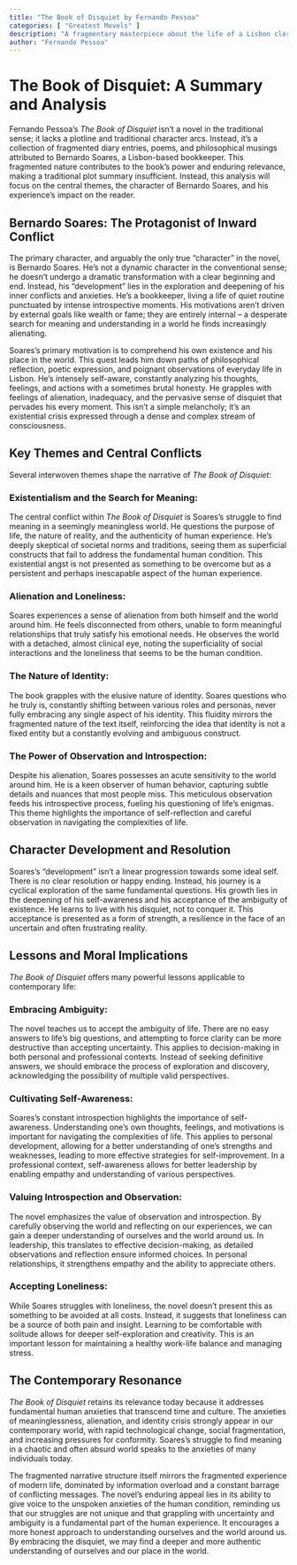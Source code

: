 ```yaml
---
title: "The Book of Disquiet by Fernando Pessoa"
categories: [ "Greatest Movels" ]
description: "A fragmentary masterpiece about the life of a Lisbon clerk."
author: "Fernando Pessoa"
---
```

# The Book of Disquiet: A Summary and Analysis

Fernando Pessoa's *The Book of Disquiet* isn't a novel in the traditional sense; it lacks a plotline and traditional character arcs.  Instead, it's a collection of fragmented diary entries, poems, and philosophical musings attributed to Bernardo Soares, a Lisbon-based bookkeeper.  This fragmented nature contributes to the book’s power and enduring relevance, making a traditional plot summary insufficient.  Instead, this analysis will focus on the central themes, the character of Bernardo Soares, and his experience's impact on the reader.


## Bernardo Soares: The Protagonist of Inward Conflict

The primary character, and arguably the only true "character" in the novel, is Bernardo Soares. He's not a dynamic character in the conventional sense; he doesn't undergo a dramatic transformation with a clear beginning and end. Instead, his "development" lies in the exploration and deepening of his inner conflicts and anxieties.  He's a bookkeeper, living a life of quiet routine punctuated by intense introspective moments.  His motivations aren't driven by external goals like wealth or fame; they are entirely internal – a desperate search for meaning and understanding in a world he finds increasingly alienating.

Soares's primary motivation is to comprehend his own existence and his place in the world. This quest leads him down paths of philosophical reflection, poetic expression, and poignant observations of everyday life in Lisbon. He’s intensely self-aware, constantly analyzing his thoughts, feelings, and actions with a sometimes brutal honesty. He grapples with feelings of alienation, inadequacy, and the pervasive sense of disquiet that pervades his every moment. This isn’t a simple melancholy; it’s an existential crisis expressed through a dense and complex stream of consciousness.

## Key Themes and Central Conflicts

Several interwoven themes shape the narrative of *The Book of Disquiet*:

### Existentialism and the Search for Meaning:

The central conflict within *The Book of Disquiet* is Soares's struggle to find meaning in a seemingly meaningless world. He questions the purpose of life, the nature of reality, and the authenticity of human experience.  He's deeply skeptical of societal norms and traditions, seeing them as superficial constructs that fail to address the fundamental human condition. This existential angst is not presented as something to be overcome but as a persistent and perhaps inescapable aspect of the human experience.

### Alienation and Loneliness:

Soares experiences a sense of alienation from both himself and the world around him. He feels disconnected from others, unable to form meaningful relationships that truly satisfy his emotional needs. He observes the world with a detached, almost clinical eye, noting the superficiality of social interactions and the loneliness that seems to be the human condition.

### The Nature of Identity:

The book grapples with the elusive nature of identity.  Soares questions who he truly is, constantly shifting between various roles and personas, never fully embracing any single aspect of his identity. This fluidity mirrors the fragmented nature of the text itself, reinforcing the idea that identity is not a fixed entity but a constantly evolving and ambiguous construct.


### The Power of Observation and Introspection:

Despite his alienation, Soares possesses an acute sensitivity to the world around him. He is a keen observer of human behavior, capturing subtle details and nuances that most people miss. This meticulous observation feeds his introspective process, fueling his questioning of life's enigmas. This theme highlights the importance of self-reflection and careful observation in navigating the complexities of life.

## Character Development and Resolution

Soares's "development" isn't a linear progression towards some ideal self. There is no clear resolution or happy ending. Instead, his journey is a cyclical exploration of the same fundamental questions. His growth lies in the deepening of his self-awareness and his acceptance of the ambiguity of existence. He learns to live with his disquiet, not to conquer it. This acceptance is presented as a form of strength, a resilience in the face of an uncertain and often frustrating reality.

## Lessons and Moral Implications

*The Book of Disquiet* offers many powerful lessons applicable to contemporary life:

### Embracing Ambiguity:

The novel teaches us to accept the ambiguity of life. There are no easy answers to life's big questions, and attempting to force clarity can be more destructive than accepting uncertainty. This applies to decision-making in both personal and professional contexts. Instead of seeking definitive answers, we should embrace the process of exploration and discovery, acknowledging the possibility of multiple valid perspectives.

### Cultivating Self-Awareness:

Soares's constant introspection highlights the importance of self-awareness. Understanding one's own thoughts, feelings, and motivations is important for navigating the complexities of life. This applies to personal development, allowing for a better understanding of one's strengths and weaknesses, leading to more effective strategies for self-improvement. In a professional context, self-awareness allows for better leadership by enabling empathy and understanding of various perspectives.

### Valuing Introspection and Observation:

The novel emphasizes the value of observation and introspection. By carefully observing the world and reflecting on our experiences, we can gain a deeper understanding of ourselves and the world around us. In leadership, this translates to effective decision-making, as detailed observations and reflection ensure informed choices. In personal relationships, it strengthens empathy and the ability to appreciate others.

### Accepting Loneliness:

While Soares struggles with loneliness, the novel doesn't present this as something to be avoided at all costs. Instead, it suggests that loneliness can be a source of both pain and insight.  Learning to be comfortable with solitude allows for deeper self-exploration and creativity.  This is an important lesson for maintaining a healthy work-life balance and managing stress.


## The Contemporary Resonance

*The Book of Disquiet* retains its relevance today because it addresses fundamental human anxieties that transcend time and culture.  The anxieties of meaninglessness, alienation, and identity crisis strongly appear in our contemporary world, with rapid technological change, social fragmentation, and increasing pressures for conformity. Soares's struggle to find meaning in a chaotic and often absurd world speaks to the anxieties of many individuals today.

The fragmented narrative structure itself mirrors the fragmented experience of modern life, dominated by information overload and a constant barrage of conflicting messages. The novel's enduring appeal lies in its ability to give voice to the unspoken anxieties of the human condition, reminding us that our struggles are not unique and that grappling with uncertainty and ambiguity is a fundamental part of the human experience.  It encourages a more honest approach to understanding ourselves and the world around us.  By embracing the disquiet, we may find a deeper and more authentic understanding of ourselves and our place in the world.

